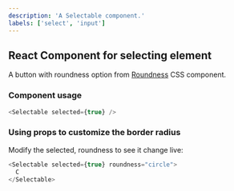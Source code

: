 ```yaml
---
description: 'A Selectable component.'
labels: ['select', 'input']
---
```



## React Component for selecting element

A button with roundness option from [Roundness]() CSS component.

### Component usage

```js
<Selectable selected={true} />
```

### Using props to customize the border radius

Modify the selected, roundness to see it change live:

```js live
<Selectable selected={true} roundness="circle">
  C
</Selectable>
```
